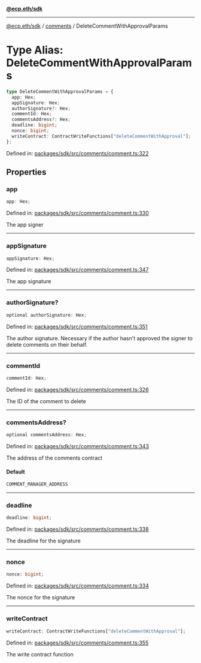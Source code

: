 [**@ecp.eth/sdk**](../../index.mdx)

***

[@ecp.eth/sdk](/sdk-reference/index.mdx) / [comments](/sdk-reference/comments/index.mdx) / DeleteCommentWithApprovalParams

# Type Alias: DeleteCommentWithApprovalParams

```ts
type DeleteCommentWithApprovalParams = {
  app: Hex;
  appSignature: Hex;
  authorSignature?: Hex;
  commentId: Hex;
  commentsAddress?: Hex;
  deadline: bigint;
  nonce: bigint;
  writeContract: ContractWriteFunctions["deleteCommentWithApproval"];
};
```

Defined in: [packages/sdk/src/comments/comment.ts:322](https://github.com/ecp-eth/comments-monorepo/blob/main/packages/sdk/src/comments/comment.ts#L322)

## Properties

### app

```ts
app: Hex;
```

Defined in: [packages/sdk/src/comments/comment.ts:330](https://github.com/ecp-eth/comments-monorepo/blob/main/packages/sdk/src/comments/comment.ts#L330)

The app signer

***

### appSignature

```ts
appSignature: Hex;
```

Defined in: [packages/sdk/src/comments/comment.ts:347](https://github.com/ecp-eth/comments-monorepo/blob/main/packages/sdk/src/comments/comment.ts#L347)

The app signature

***

### authorSignature?

```ts
optional authorSignature: Hex;
```

Defined in: [packages/sdk/src/comments/comment.ts:351](https://github.com/ecp-eth/comments-monorepo/blob/main/packages/sdk/src/comments/comment.ts#L351)

The author signature. Necessary if the author hasn't approved the signer to delete comments on their behalf.

***

### commentId

```ts
commentId: Hex;
```

Defined in: [packages/sdk/src/comments/comment.ts:326](https://github.com/ecp-eth/comments-monorepo/blob/main/packages/sdk/src/comments/comment.ts#L326)

The ID of the comment to delete

***

### commentsAddress?

```ts
optional commentsAddress: Hex;
```

Defined in: [packages/sdk/src/comments/comment.ts:343](https://github.com/ecp-eth/comments-monorepo/blob/main/packages/sdk/src/comments/comment.ts#L343)

The address of the comments contract

#### Default

```ts
COMMENT_MANAGER_ADDRESS
```

***

### deadline

```ts
deadline: bigint;
```

Defined in: [packages/sdk/src/comments/comment.ts:338](https://github.com/ecp-eth/comments-monorepo/blob/main/packages/sdk/src/comments/comment.ts#L338)

The deadline for the signature

***

### nonce

```ts
nonce: bigint;
```

Defined in: [packages/sdk/src/comments/comment.ts:334](https://github.com/ecp-eth/comments-monorepo/blob/main/packages/sdk/src/comments/comment.ts#L334)

The nonce for the signature

***

### writeContract

```ts
writeContract: ContractWriteFunctions["deleteCommentWithApproval"];
```

Defined in: [packages/sdk/src/comments/comment.ts:355](https://github.com/ecp-eth/comments-monorepo/blob/main/packages/sdk/src/comments/comment.ts#L355)

The write contract function
